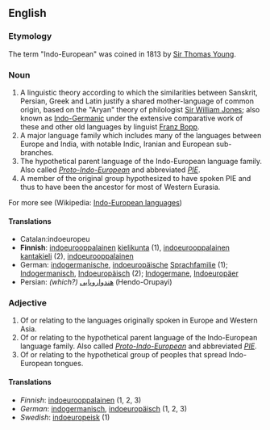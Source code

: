 ==English==

===Etymology===
The term "Indo-European" was coined in 1813 by [[w:Sir Thomas Young|Sir Thomas Young]]. 

===Noun===
#A linguistic theory according to which the similarities between Sanskrit, Persian, Greek and Latin justify a shared mother-language of common origin, based on the "Aryan" theory of philologist [[Sir William Jones]]; also known as [[Indo-Germanic]] under the extensive comparative work of these and other old languages by linguist [[w:Franz Bopp|Franz Bopp]]. 
#A major language family which includes many of the languages between Europe and India, with notable Indic, Iranian and European sub-branches.
#The hypothetical parent language of the Indo-European language family.  Also called ''[[Proto-Indo-European]]'' and abbreviated ''[[PIE]]''.
#A member of the original group hypothesized to have spoken PIE and thus to have been the ancestor for most of Western Eurasia. 

For more see (Wikipedia: [[w:Indo-European languages|Indo-European languages]])

====Translations====
*Catalan:indoeuropeu
*'''Finnish''': [[indoeurooppalainen]] [[kielikunta]] (1), [[indoeurooppalainen]] [[kantakieli]] (2), [[indoeurooppalainen]] 
*German: [[indogermanisch]]e, [[indoeuropäische]] [[Sprachfamilie]] (1); [[Indogermanisch]], [[Indoeuropäisch]] (2); [[Indogermane]], [[Indoeuropäer]]
*Persian: ''(which?)'' [[هندو‌اروپایی]] (Hendo-Orupayi)

===Adjective===
#Of or relating to the languages originally spoken in Europe and Western Asia.
#Of or relating to the hypothetical parent language of the Indo-European language family.  Also called ''[[Proto-Indo-European]]'' and abbreviated ''[[PIE]]''.
#Of or relating to the hypothetical group of peoples that spread Indo-European tongues.

====Translations====
*''Finnish'': [[indoeurooppalainen]] (1, 2, 3)
*''German'': [[indogermanisch]], [[indoeuropäisch]] (1, 2, 3)
*''Swedish'': [[indoeuropeisk]] (1)